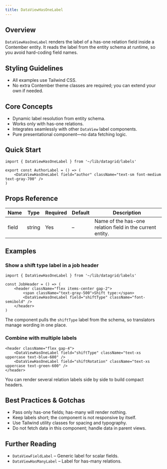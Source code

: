 ```yaml
---
title: DataViewHasOneLabel
---
```


<!-- Edited by human: false -->
<!-- Examples count: 5 -->
<!-- Source examples: 1 -->
<!-- Playground examples: 0 -->
<!-- External examples: 4 -->
<!-- Import examples: 2 -->

## Overview
`DataViewHasOneLabel` renders the label of a has-one relation field inside a Contember entity.
It reads the label from the entity schema at runtime, so you avoid hard-coding field names.

## Styling Guidelines
* All examples use Tailwind CSS.
* No extra Contember theme classes are required; you can extend your own if needed.

## Core Concepts
* Dynamic label resolution from entity schema.
* Works only with has-one relations.
* Integrates seamlessly with other `DataView` label components.
* Pure presentational component—no data fetching logic.

## Quick Start
```tsx
import { DataViewHasOneLabel } from '~/lib/datagrid/labels'

export const AuthorLabel = () => (
	<DataViewHasOneLabel field="author" className="text-sm font-medium text-gray-700" />
)
```


## Props Reference
| Name | Type | Required | Default | Description |
|------|------|----------|---------|-------------|
| field | string | Yes | – | Name of the has-one relation field in the current entity. |

## Examples

### Show a shift type label in a job header
```tsx
import { DataViewHasOneLabel } from '~/lib/datagrid/labels'

const JobHeader = () => (
	<header className="flex items-center gap-2">
		<span className="text-gray-500">Shift type:</span>
		<DataViewHasOneLabel field="shiftType" className="font-semibold" />
	</header>
)
```
The component pulls the `shiftType` label from the schema, so translators manage wording in one place.

### Combine with multiple labels
```tsx
<header className="flex gap-4">
	<DataViewHasOneLabel field="shiftType" className="text-xs uppercase text-blue-600" />
	<DataViewHasOneLabel field="shiftRotation" className="text-xs uppercase text-green-600" />
</header>
```
You can render several relation labels side by side to build compact headers.

## Best Practices & Gotchas
* Pass only has-one fields; has-many will render nothing.
* Keep labels short; the component is not responsive by itself.
* Use Tailwind utility classes for spacing and typography.
* Do not fetch data in this component; handle data in parent views.

## Further Reading
* `DataViewFieldLabel` – Generic label for scalar fields.
* `DataViewHasManyLabel` – Label for has-many relations.

<!-- End of Generated Documentation -->
